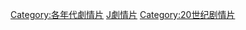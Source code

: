 [[Category:各年代劇情片|Category:各年代劇情片]]
[[Category:1990年代電影作品|J劇情片]]
[[Category:20世纪剧情片|Category:20世纪剧情片]]